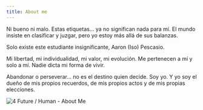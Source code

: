 ---
title: About me
---

Ni bueno ni malo. Estas etiquetas… ya no significan nada para mí. El mundo insiste en clasificar y juzgar, pero yo estoy más allá de sus balanzas.

Solo existe este estudiante insignificante, Aaron (Iso) Pescasio.

Mi libertad, mi individualidad, mi valor, mi evolución. Me pertenecen a mí y solo a mí. Nadie dicta mi forma de vivir.

Abandonar o perseverar… no es el destino quien decide. Soy yo. Y yo soy el dueño de mis propios recuerdos, de mis propios actos y de mis propias elecciones.

![4 Future / Human - About Me](/images/future/4-Future-&-Human-About-Me.png)

